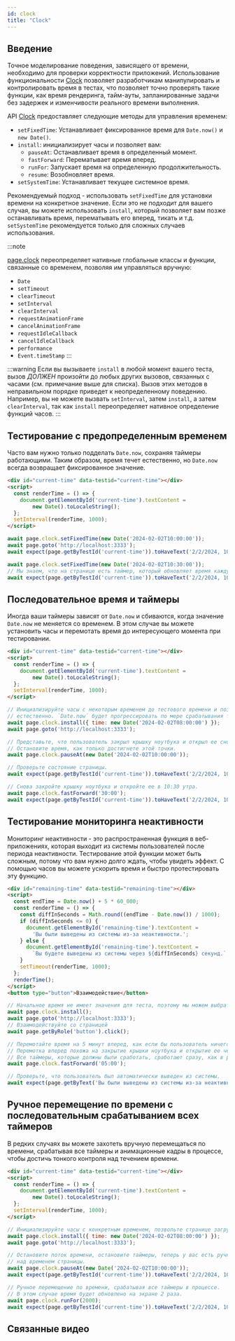 ```yaml
---
id: clock
title: "Clock"
---
```



## Введение

Точное моделирование поведения, зависящего от времени, необходимо для проверки корректности приложений. Использование функциональности [Clock] позволяет разработчикам манипулировать и контролировать время в тестах, что позволяет точно проверять такие функции, как время рендеринга, тайм-ауты, запланированные задачи без задержек и изменчивости реального времени выполнения.

API [Clock] предоставляет следующие методы для управления временем:
- `setFixedTime`: Устанавливает фиксированное время для `Date.now()` и `new Date()`.
- `install`: инициализирует часы и позволяет вам:
  - `pauseAt`: Останавливает время в определенный момент.
  - `fastForward`: Перематывает время вперед.
  - `runFor`: Запускает время на определенную продолжительность.
  - `resume`: Возобновляет время.
- `setSystemTime`: Устанавливает текущее системное время.

Рекомендуемый подход - использовать `setFixedTime` для установки времени на конкретное значение. Если это не подходит для вашего случая, вы можете использовать `install`, который позволяет вам позже останавливать время, перематывать его вперед, тикать и т.д. `setSystemTime` рекомендуется только для сложных случаев использования.

:::note

[page.clock](/api/class-page.mdx#page-clock) переопределяет нативные глобальные классы и функции, связанные со временем, позволяя им управляться вручную:
- `Date`
- `setTimeout`
- `clearTimeout`
- `setInterval`
- `clearInterval`
- `requestAnimationFrame`
- `cancelAnimationFrame`
- `requestIdleCallback`
- `cancelIdleCallback`
- `performance`
- `Event.timeStamp`
:::

:::warning
Если вы вызываете `install` в любой момент вашего теста, вызов _ДОЛЖЕН_ произойти до любых других вызовов, связанных с часами (см. примечание выше для списка). Вызов этих методов в неправильном порядке приведет к неопределенному поведению. Например, вы не можете вызвать `setInterval`, затем `install`, а затем `clearInterval`, так как `install` переопределяет нативное определение функций часов.
:::

## Тестирование с предопределенным временем

Часто вам нужно только подделать `Date.now`, сохраняя таймеры работающими. Таким образом, время течет естественно, но `Date.now` всегда возвращает фиксированное значение.

```html
<div id="current-time" data-testid="current-time"></div>
<script>
  const renderTime = () => {
    document.getElementById('current-time').textContent =
        new Date().toLocaleString();
  };
  setInterval(renderTime, 1000);
</script>
```

```js
await page.clock.setFixedTime(new Date('2024-02-02T10:00:00'));
await page.goto('http://localhost:3333');
await expect(page.getByTestId('current-time')).toHaveText('2/2/2024, 10:00:00 AM');

await page.clock.setFixedTime(new Date('2024-02-02T10:30:00'));
// Мы знаем, что на странице есть таймер, который обновляет время каждую секунду.
await expect(page.getByTestId('current-time')).toHaveText('2/2/2024, 10:30:00 AM');
```

## Последовательное время и таймеры

Иногда ваши таймеры зависят от `Date.now` и сбиваются, когда значение `Date.now` не меняется со временем. В этом случае вы можете установить часы и перемотать время до интересующего момента при тестировании.

```html
<div id="current-time" data-testid="current-time"></div>
<script>
  const renderTime = () => {
    document.getElementById('current-time').textContent =
        new Date().toLocaleString();
  };
  setInterval(renderTime, 1000);
</script>
```

```js
// Инициализируйте часы с некоторым временем до тестового времени и позвольте странице загрузиться
// естественно. `Date.now` будет прогрессировать по мере срабатывания таймеров.
await page.clock.install({ time: new Date('2024-02-02T08:00:00') });
await page.goto('http://localhost:3333');

// Представьте, что пользователь закрыл крышку ноутбука и открыл ее снова в 10 утра,
// Остановите время, как только достигнете этой точки.
await page.clock.pauseAt(new Date('2024-02-02T10:00:00'));

// Проверьте состояние страницы.
await expect(page.getByTestId('current-time')).toHaveText('2/2/2024, 10:00:00 AM');

// Снова закройте крышку ноутбука и откройте ее в 10:30 утра.
await page.clock.fastForward('30:00');
await expect(page.getByTestId('current-time')).toHaveText('2/2/2024, 10:30:00 AM');
```

## Тестирование мониторинга неактивности

Мониторинг неактивности - это распространенная функция в веб-приложениях, которая выходит из системы пользователей после периода неактивности. Тестирование этой функции может быть сложным, потому что вам нужно долго ждать, чтобы увидеть эффект. С помощью часов вы можете ускорить время и быстро протестировать эту функцию.

```html
<div id="remaining-time" data-testid="remaining-time"></div>
<script>
  const endTime = Date.now() + 5 * 60_000;
  const renderTime = () => {
    const diffInSeconds = Math.round((endTime - Date.now()) / 1000);
    if (diffInSeconds <= 0) {
      document.getElementById('remaining-time').textContent =
        'Вы были выведены из системы из-за неактивности.';
    } else {
      document.getElementById('remaining-time').textContent =
        `Вы будете выведены из системы через ${diffInSeconds} секунд.`;
    }
    setTimeout(renderTime, 1000);
  };
  renderTime();
</script>
<button type="button">Взаимодействие</button>
```

```js
// Начальное время не имеет значения для теста, поэтому мы можем выбрать текущее время.
await page.clock.install();
await page.goto('http://localhost:3333');
// Взаимодействуйте со страницей
await page.getByRole('button').click();

// Перемотайте время на 5 минут вперед, как если бы пользователь ничего не делал.
// Перемотка вперед похожа на закрытие крышки ноутбука и открытие ее через 5 минут.
// Все таймеры, которые должны были сработать, сработают сразу, как в реальном браузере.
await page.clock.fastForward('05:00');

// Проверьте, что пользователь был автоматически выведен из системы.
await expect(page.getByText('Вы были выведены из системы из-за неактивности.')).toBeVisible();
```

## Ручное перемещение по времени с последовательным срабатыванием всех таймеров

В редких случаях вы можете захотеть вручную перемещаться по времени, срабатывая все таймеры и анимационные кадры в процессе, чтобы достичь тонкого контроля над течением времени.

```html
<div id="current-time" data-testid="current-time"></div>
<script>
  const renderTime = () => {
    document.getElementById('current-time').textContent =
        new Date().toLocaleString();
  };
  setInterval(renderTime, 1000);
</script>
```

```js
// Инициализируйте часы с конкретным временем, позвольте странице загрузиться естественно.
await page.clock.install({ time: new Date('2024-02-02T08:00:00') });
await page.goto('http://localhost:3333');

// Остановите поток времени, остановите таймеры, теперь у вас есть ручной контроль
// над временем страницы.
await page.clock.pauseAt(new Date('2024-02-02T10:00:00'));
await expect(page.getByTestId('current-time')).toHaveText('2/2/2024, 10:00:00 AM');

// Ручное перемещение по времени, срабатывая все таймеры в процессе.
// В этом случае время будет обновлено на экране 2 раза.
await page.clock.runFor(2000);
await expect(page.getByTestId('current-time')).toHaveText('2/2/2024, 10:00:02 AM');
```

## Связанные видео

<LiteYouTube id="54_aC-rVKHg" title="Playwright 1.45" />


[Accessibility]: /api/class-accessibility.mdx "Accessibility"
[Android]: /api/class-android.mdx "Android"
[AndroidDevice]: /api/class-androiddevice.mdx "AndroidDevice"
[AndroidInput]: /api/class-androidinput.mdx "AndroidInput"
[AndroidSocket]: /api/class-androidsocket.mdx "AndroidSocket"
[AndroidWebView]: /api/class-androidwebview.mdx "AndroidWebView"
[APIRequest]: /api/class-apirequest.mdx "APIRequest"
[APIRequestContext]: /api/class-apirequestcontext.mdx "APIRequestContext"
[APIResponse]: /api/class-apiresponse.mdx "APIResponse"
[APIResponseAssertions]: /api/class-apiresponseassertions.mdx "APIResponseAssertions"
[Browser]: /api/class-browser.mdx "Browser"
[BrowserContext]: /api/class-browsercontext.mdx "BrowserContext"
[BrowserServer]: /api/class-browserserver.mdx "BrowserServer"
[BrowserType]: /api/class-browsertype.mdx "BrowserType"
[CDPSession]: /api/class-cdpsession.mdx "CDPSession"
[Clock]: /api/class-clock.mdx "Clock"
[ConsoleMessage]: /api/class-consolemessage.mdx "ConsoleMessage"
[Coverage]: /api/class-coverage.mdx "Coverage"
[Dialog]: /api/class-dialog.mdx "Dialog"
[Download]: /api/class-download.mdx "Download"
[Electron]: /api/class-electron.mdx "Electron"
[ElectronApplication]: /api/class-electronapplication.mdx "ElectronApplication"
[ElementHandle]: /api/class-elementhandle.mdx "ElementHandle"
[FileChooser]: /api/class-filechooser.mdx "FileChooser"
[Frame]: /api/class-frame.mdx "Frame"
[FrameLocator]: /api/class-framelocator.mdx "FrameLocator"
[GenericAssertions]: /api/class-genericassertions.mdx "GenericAssertions"
[JSHandle]: /api/class-jshandle.mdx "JSHandle"
[Keyboard]: /api/class-keyboard.mdx "Keyboard"
[Locator]: /api/class-locator.mdx "Locator"
[LocatorAssertions]: /api/class-locatorassertions.mdx "LocatorAssertions"
[Logger]: /api/class-logger.mdx "Logger"
[Mouse]: /api/class-mouse.mdx "Mouse"
[Page]: /api/class-page.mdx "Page"
[PageAssertions]: /api/class-pageassertions.mdx "PageAssertions"
[Playwright]: /api/class-playwright.mdx "Playwright"
[PlaywrightAssertions]: /api/class-playwrightassertions.mdx "PlaywrightAssertions"
[Request]: /api/class-request.mdx "Request"
[Response]: /api/class-response.mdx "Response"
[Route]: /api/class-route.mdx "Route"
[Selectors]: /api/class-selectors.mdx "Selectors"
[SnapshotAssertions]: /api/class-snapshotassertions.mdx "SnapshotAssertions"
[TimeoutError]: /api/class-timeouterror.mdx "TimeoutError"
[Touchscreen]: /api/class-touchscreen.mdx "Touchscreen"
[Tracing]: /api/class-tracing.mdx "Tracing"
[Video]: /api/class-video.mdx "Video"
[WebError]: /api/class-weberror.mdx "WebError"
[WebSocket]: /api/class-websocket.mdx "WebSocket"
[WebSocketRoute]: /api/class-websocketroute.mdx "WebSocketRoute"
[Worker]: /api/class-worker.mdx "Worker"
[Fixtures]: /api/class-fixtures.mdx "Fixtures"
[FullConfig]: /api/class-fullconfig.mdx "FullConfig"
[FullProject]: /api/class-fullproject.mdx "FullProject"
[Location]: /api/class-location.mdx "Location"
[Test]: /api/class-test.mdx "Test"
[TestConfig]: /api/class-testconfig.mdx "TestConfig"
[TestInfo]: /api/class-testinfo.mdx "TestInfo"
[TestInfoError]: /api/class-testinfoerror.mdx "TestInfoError"
[TestOptions]: /api/class-testoptions.mdx "TestOptions"
[TestProject]: /api/class-testproject.mdx "TestProject"
[TestStepInfo]: /api/class-teststepinfo.mdx "TestStepInfo"
[WorkerInfo]: /api/class-workerinfo.mdx "WorkerInfo"
[Reporter]: /api/class-reporter.mdx "Reporter"
[Suite]: /api/class-suite.mdx "Suite"
[TestCase]: /api/class-testcase.mdx "TestCase"
[TestError]: /api/class-testerror.mdx "TestError"
[TestResult]: /api/class-testresult.mdx "TestResult"
[TestStep]: /api/class-teststep.mdx "TestStep"
[Element]: https://developer.mozilla.org/en-US/docs/Web/API/element "Element"
[EvaluationArgument]: /evaluating.mdx#evaluation-argument "EvaluationArgument"
[Promise]: https://developer.mozilla.org/en-US/docs/Web/JavaScript/Reference/Global_Objects/Promise "Promise"
[iterator]: https://developer.mozilla.org/en-US/docs/Web/JavaScript/Reference/Iteration_protocols "Iterator"
[origin]: https://developer.mozilla.org/en-US/docs/Glossary/Origin "Origin"
[selector]: https://developer.mozilla.org/en-US/docs/Web/CSS/CSS_Selectors "selector"
[Serializable]: https://developer.mozilla.org/en-US/docs/Web/JavaScript/Reference/Global_Objects/JSON/stringify#Description "Serializable"
[UIEvent.detail]: https://developer.mozilla.org/en-US/docs/Web/API/UIEvent/detail "UIEvent.detail"
[UnixTime]: https://en.wikipedia.org/wiki/Unix_time "Unix Time"
[xpath]: https://developer.mozilla.org/en-US/docs/Web/XPath "xpath"

[Array]: https://developer.mozilla.org/en-US/docs/Web/JavaScript/Reference/Global_Objects/Array "Array"
[boolean]: https://developer.mozilla.org/en-US/docs/Web/JavaScript/Data_structures#Boolean_type "Boolean"
[Buffer]: https://nodejs.org/api/buffer.html#buffer_class_buffer "Buffer"
[ChildProcess]: https://nodejs.org/api/child_process.html "ChildProcess"
[Date]: https://developer.mozilla.org/en-US/docs/Web/JavaScript/Reference/Global_Objects/Date "Date"
[Error]: https://nodejs.org/api/errors.html#errors_class_error "Error"
[EventEmitter]: https://nodejs.org/api/events.html#events_class_eventemitter "EventEmitter"
[function]: https://developer.mozilla.org/en-US/docs/Web/JavaScript/Reference/Global_Objects/Function "Function"
[FormData]: https://developer.mozilla.org/en-US/docs/Web/API/FormData "FormData"
[Map]: https://developer.mozilla.org/en-US/docs/Web/JavaScript/Reference/Global_Objects/Map "Map"
[Metadata]: https://developer.mozilla.org/en-US/docs/Web/JavaScript/Reference/Global_Objects/Object "Object&lt;string, any&gt;"
[null]: https://developer.mozilla.org/en-US/docs/Web/JavaScript/Reference/Global_Objects/null "null"
[number]: https://developer.mozilla.org/en-US/docs/Web/JavaScript/Data_structures#Number_type "Number"
[Object]: https://developer.mozilla.org/en-US/docs/Web/JavaScript/Reference/Global_Objects/Object "Object"
[Promise]: https://developer.mozilla.org/en-US/docs/Web/JavaScript/Reference/Global_Objects/Promise "Promise"
[Readable]: https://nodejs.org/api/stream.html#stream_class_stream_readable "Readable"
[ReadStream]: https://nodejs.org/api/fs.html#class-fsreadstream "ReadStream"
[RegExp]: https://developer.mozilla.org/en-US/docs/Web/JavaScript/Reference/Global_Objects/RegExp "RegExp"
[string]: https://developer.mozilla.org/en-US/docs/Web/JavaScript/Data_structures#String_type "string"
[void]: https://developer.mozilla.org/en-US/docs/Web/JavaScript/Reference/Global_Objects/undefined "void"
[URL]: https://nodejs.org/api/url.html "URL"
[URLSearchParams]: https://developer.mozilla.org/en-US/docs/Web/API/URLSearchParams "URLSearchParams"

[all available image tags]: https://mcr.microsoft.com/en-us/product/playwright/about "all available image tags"
[Microsoft Artifact Registry]: https://mcr.microsoft.com/en-us/product/playwright/about "Microsoft Artifact Registry"
[Dockerfile.noble]: https://github.com/microsoft/playwright/blob/main/utils/docker/Dockerfile.noble "Dockerfile.noble"
